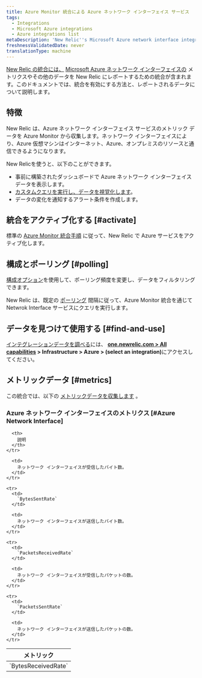 ```yaml
---
title: Azure Monitor 統合による Azure ネットワーク インターフェイス サービス
tags:
  - Integrations
  - Microsoft Azure integrations
  - Azure integrations list
metaDescription: 'New Relic''s Microsoft Azure network interface integration: what data it reports and how to enable it.'
freshnessValidatedDate: never
translationType: machine
---
```


[New Relic の統合には、](/docs/infrastructure/integrations-getting-started/getting-started/introduction-infrastructure-integrations) [Microsoft Azure ネットワーク インターフェイスの](https://learn.microsoft.com/en-us/azure/virtual-network/virtual-network-network-interface) メトリクスやその他のデータを New Relic にレポートするための統合が含まれます。このドキュメントでは、統合を有効にする方法と、レポートされるデータについて説明します。

## 特徴

New Relic は、Azure ネットワーク インターフェイス サービスのメトリック データを Azure Monitor から収集します。ネットワーク インターフェイスにより、Azure 仮想マシンはインターネット、Azure、オンプレミスのリソースと通信できるようになります。

New Relicを使うと、以下のことができます。

* 事前に構築されたダッシュボードで Azure ネットワーク インターフェイス データを表示します。
* [カスタムクエリを実行し、データを視覚化します](/docs/infrastructure/integrations-getting-started/getting-started/use-integration-data-new-relic-insights)。
* データの変化を通知するアラート条件を作成します。

## 統合をアクティブ化する [#activate]

標準の [Azure Monitor 統合手順](/docs/infrastructure/microsoft-azure-integrations/azure-integrations-list/azure-monitor) に従って、New Relic で Azure サービスをアクティブ化します。

## 構成とポーリング [#polling]

[構成オプション](/docs/infrastructure/microsoft-azure-integrations/azure-integrations-list/azure-monitor/#settings)を使用して、ポーリング頻度を変更し、データをフィルタリングできます。

New Relic は、既定の [ポーリング](/docs/infrastructure/microsoft-azure-integrations/azure-integrations-list/azure-monitor/#settings) 間隔に従って、Azure Monitor 統合を通じて Netwrok Interface サービスにクエリを実行します。

## データを見つけて使用する [#find-and-use]

[インテグレーションデータを調べる](/docs/infrastructure/integrations/find-use-infrastructure-integration-data)には、 <DNT>**[one.newrelic.com > All capabilities](https://one.newrelic.com/all-capabilities) > Infrastructure > Azure > (select an integration)**</DNT>にアクセスしてください。

## メトリックデータ [#metrics]

この統合では、以下の [メトリックデータを収集します](/docs/infrastructure/integrations-getting-started/getting-started/understand-integration-data-data-types#metric) 。

### Azure ネットワーク インターフェイスのメトリクス \[#Azure Network Interface]

<table>
  <thead>
    <tr>
      <th style={{ width: "300px" }}>
        メトリック
      </th>

      <th>
        説明
      </th>
    </tr>
  </thead>

  <tbody>
    <tr>
      <td>
        `BytesReceivedRate`
      </td>

      <td>
        ネットワーク インターフェイスが受信したバイト数。
      </td>
    </tr>

    <tr>
      <td>
        `BytesSentRate`
      </td>

      <td>
        ネットワーク インターフェイスが送信したバイト数。
      </td>
    </tr>

    <tr>
      <td>
        `PacketsReceivedRate`
      </td>

      <td>
        ネットワーク インターフェイスが受信したパケットの数。
      </td>
    </tr>

    <tr>
      <td>
        `PacketsSentRate`
      </td>

      <td>
        ネットワーク インターフェイスが送信したパケットの数。
      </td>
    </tr>
  </tbody>
</table>
